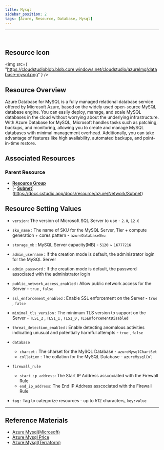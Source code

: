 ```yaml
---
title: Mysql
sidebar_position: 2
tags: [Azure, Resource, Database, Mysql]
---
```


<hr />
<br />

## Resource Icon

<img
    src={
        "https://cloudstudioblob.blob.core.windows.net/cloudstudio/azureImg/database-mysql.png"
    }
/>

## Resource Overview

Azure Database for MySQL is a fully managed relational database service offered by Microsoft Azure, based on the widely used open-source MySQL database engine. 
You can easily deploy, manage, and scale MySQL databases in the cloud without worrying about the underlying infrastructure. 
With Azure Database for MySQL, Microsoft handles tasks such as patching, backups, and monitoring, allowing you to create and manage MySQL databases with minimal management overhead.
Additionally, you can take advantage of features like high availability, automated backups, and point-in-time restore.

## Associated Resources

### Parent Resource

-   [**Resource Group**](https://docs.cstudio.app/docs/resource/azure/Base/ResourceGroup)
-   [- [**Subnet**](https://docs.cstudio.app/docs/resource/azure/Network/Subnet)](https://docs.cstudio.app/docs/resource/azure/Network/Subnet)

## Resource Setting Values

-   `version`: The version of Microsoft SQL Server to use - `2.0`, `12.0`

-   `sku_name` : The name of SKU for the MySQL Server, Tier + compute generation + cores pattern - `azureDatabaseSku`

-   `storage_mb` : MySQL Server capacity(MB) - `5120` ~ `16777216`

-   `admin_username` : If the creation mode is default, the administrator login for the MySQL Server

-   `admin_password` : If the creation mode is default, the password associated with the administrator login

-   `public_network_access_enabled` : Allow public network access for the Server - `true` , `false`

-   `ssl_enforcement_enabled` : Enable SSL enforcement on the Server - `true` , `false`

-   `minimal_tls_version` : The minimum TLS version to support on the Server - `TLS1_2` , `TLS1_1` , `TLS1_0` , `TLSEnforcementDisabled`

-   `threat_detection_enabled` : Enable detecting anomalous activities indicating unusual and potentially harmful attempts - `true` , `false`

-   `database`

    -   `charset` : The charset for the MySQL Database - `azureMysqlChartSet`
    -   `collation` : The collation for the MySQL Database - `azureMysqlCol`

-   `firewall_rule`

    -   `start_ip_address`: The Start IP Address asscociated with the Firewall Rule
    -   `end_ip_address`: The End IP Address asscociated with the Firewall Rule

-   `tag` : Tag to categorize resources - up to 512 characters, `key:value`

---

## Reference Materials

-   [Azure Mysql(Microsoft)](https://learn.microsoft.com/ko-kr/azure/mysql/single-server/overview)
-   [Azure Mysql Price](https://azure.microsoft.com/ko-kr/pricing/details/mysql/server/)
-   [Azure Mysql(Terraform)](https://registry.terraform.io/providers/hashicorp/azurerm/latest/docs/resources/mysql_server)
